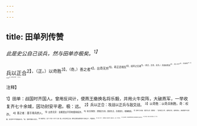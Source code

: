 ```yaml
---
---
---
```

title: 田单列传赞
---



*此是史公自己谈兵，然与田单亦极矣。<sup>1】*

兵以正合<sup>2】，（正。）以奇胜<sup>3】。（奇。）善之者<sup>4】，出奇无穷<sup>5】。奇正还相生<sup>6】，如环之无端<sup>7】。（奇正，正奇，无穷。）夫始如处女<sup>8】，适人开户<sup>9】，后如脱兔<sup>10】，适不及距<sup>11】，其田单之谓邪！（深与之。）

<sup>注释】

<sup>1】田单：战国时齐国人。曾用反间计，使燕王撤换名将乐毅，并用火牛突阵，大破燕军，一举收复齐七十余城，因功封安平君。极：远。
<sup>2】兵以正合：攻战以正兵与敌交战。
<sup>3】以奇胜：以奇兵制胜。奇：权诈。
<sup>4】善之者：善于用兵的人。
<sup>5】出奇无穷：言能层出不穷地使用权诈。
<sup>6】奇正还相生：即因正生奇，因奇生正，互相变化，相辅相成。
<sup>7】如环之无端：据司马贞《索隐》：“言用兵之术，或用正法，或用奇计，使前敌不可测量，如寻环中不知端际也。”端：指环的接头地方。
<sup>8】始如处女：连下三句见《孙子·九地》篇。此句言用兵之始，像处女那样安静地处于深闵之中，不露面目。
<sup>9】适人开户：发现敌人有空隙（指弱点）。适：同“敌”。
<sup>10】后如脱免：接着就要像脱网之兔跑得那样迅速去攻击。
<sup>11】适不及距：使敌人来不及抵御。距：同“拒”。
